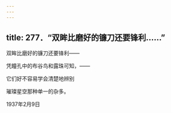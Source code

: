 ```yaml
---
---
---
```

title: 277．“双眸比磨好的镰刀还要锋利……”
---




双眸比磨好的镰刀还要锋利——

凭瞳孔中的布谷鸟和露珠可知，——

它们好不容易学会清楚地辨别

璀璨星空那种单一的杂多。

1937年2月9日